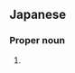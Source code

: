==Japanese==
{{ja-kanjitab|しば|さき|yomi=k}}

===Proper noun===
{{ja-pos|しばさき|proper}}

# {{surname|lang=ja|sort=しばさき}}